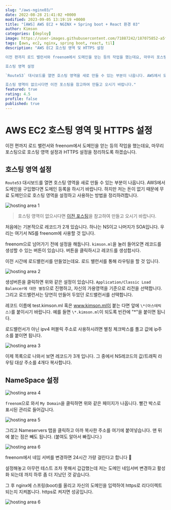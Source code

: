 ```yaml
---
slug: "/aws-nginx03/"
date: 2022-08-28 21:41:02 +0000
modified: 2023-09-05 13:19:19 +0000
title: "[AWS] AWS EC2 + NGINX + Spring boot + React 환경 03"
author: Kimson
categories: [deploy]
image: https://user-images.githubusercontent.com/71887242/187075852-a5f21ed6-667f-4b0c-bdfe-07451e55e96f.png
tags: [aws, ec2, nginx, spring boot, react, til]
description: "AWS EC2 호스팅 영역 및 HTTPS 설정

이전 편까지 로드 밸런서와 freenom에서 도메인을 얻는 등의 작업을 했는데요, 마무리 포스팅으로 호스팅 영역 설정과 HTTPS 설정을 정리하도록 하겠습니다.

호스팅 영역 설정

`Route53` 대시보드를 열면 호스팅 영역을 새로 만들 수 있는 부분이 나옵니다. AWS에서 도메인을 구입했다면 도메인 등록을 하시기 바랍니다. 하지만 저는 돈이 없기 때문에 무료 도메인으로 호스팅 영역을 설정하고 사용하는 방법을 정리하려합니다.

호스팅 영역이 없으시다면 이전 포스팅을 참고하여 만들고 오시기 바랍니다."
featured: true
rating: 4.5
profile: false
published: true
---
```


# AWS EC2 호스팅 영역 및 HTTPS 설정

이전 편까지 로드 밸런서와 freenom에서 도메인을 얻는 등의 작업을 했는데요, 마무리 포스팅으로 호스팅 영역 설정과 HTTPS 설정을 정리하도록 하겠습니다.

## 호스팅 영역 설정

`Route53` 대시보드를 열면 호스팅 영역을 새로 만들 수 있는 부분이 나옵니다. AWS에서 도메인을 구입했다면 도메인 등록을 하시기 바랍니다. 하지만 저는 돈이 없기 때문에 무료 도메인으로 호스팅 영역을 설정하고 사용하는 방법을 정리하려합니다.

![hosting area 1](https://user-images.githubusercontent.com/71887242/187074979-4a53bddd-d539-4de8-a80f-abceb48b6c07.png)

> 호스팅 영역이 없으시다면 [이전 포스팅](https://kkn1125.github.io/aws-nginx02)을 참고하여 만들고 오시기 바랍니다.

처음에는 기본적으로 레코드가 2개 있습니다. 하나는 NS이고 나머지가 SOA입니다. 우리는 여기서 NS를 freenom에 사용할 것 입니다.

freenom으로 넘어가기 전에 설정을 해둡니다. `kimson.ml`을 눌러 들어오면 레코드를 생성할 수 있는 버튼이 있습니다. 버튼을 클릭하시고 레코드를 생성합시다.

이전 시간에 로드밸런서를 만들었는데요. 로드 밸런서를 통해 라우팅을 할 것 입니다.

![hosting area 2](https://user-images.githubusercontent.com/71887242/187075195-65c91595-5424-49a7-ae73-588b467a3935.png)

생성버튼을 클릭하면 위와 같은 설정이 있습니다. `Application/Classic Load Balancer에 대한 별칭`으로 진행하고, 자신의 가용영역을 기준으로 리전을 선택합니다. 그리고 로드밸런서는 당연히 만들어 두었던 로드밸런서를 선택합니다.

레코드 이름에 test.kimson.ml 혹은 www.kimson.ml이 붙는 다면 앞에 `\*(아스테릭스)`를 붙이시기 바랍니다. 예를 들면 `\*.kimson.ml`이 되도록 빈칸에 "\*"을 붙이면 됩니다.

로드밸런서가 아닌 ipv4 퍼블릭 주소로 사용하시려면 별칭 체크박스를 풀고 값에 ip주소를 붙이면 됩니다.

![hosting area 3](https://user-images.githubusercontent.com/71887242/187075408-9a367993-430d-46bc-94bb-9c8a3c55edda.png)

이제 목록으로 나와서 보면 레코드가 3개 입니다. 그 중에서 NS레코드의 값/트래픽 라우팅 대상 주소를 4개다 복사합니다.

## NameSpace 설정

![hosting area 4](https://user-images.githubusercontent.com/71887242/187075498-87f4746d-567d-4f3e-aec2-c26dc2fa5660.png)

`freenom`으로 와서 `My Domain`을 클릭하면 위와 같은 페이지가 나옵니다. 빨간 박스로 표시된 관리로 들어갑니다.

![hosting area 5](https://user-images.githubusercontent.com/71887242/187075569-3cc1eb01-4d7f-4cba-98fe-eae2a64b25b1.png)

그리고 Nameservers 탭을 클릭하고 아까 복사한 주소를 여기에 붙여넣습니다. 맨 뒤에 붙는 점은 빼도 됩니다. (붙여도 알아서 빠집니다.)

![hosting area 6](https://user-images.githubusercontent.com/71887242/187075646-e8c8f728-9d83-4f86-a25d-270294387792.png)

freenom에서 네임 서버를 변경하면 24시간 가량 걸린다고 합니다 🥲

설정해놓고 아무런 테스트 조차 못해서 갑갑했는데 저는 도메인 네임서버 변경하고 활성화 되는데 까지 하루 좀 더 지났던 것 같습니다.

그 후 nginx에 스프링(boot)를 올리고 자신의 도메인을 입력하여 https로 리다이렉트 되는지 지켜봅니다. https로 켜지면 성공입니다.

![hosting area 6](https://user-images.githubusercontent.com/71887242/187075852-a5f21ed6-667f-4b0c-bdfe-07451e55e96f.png)
